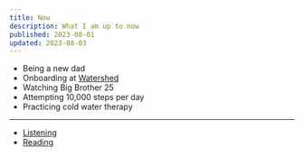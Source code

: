 ```yaml
---
title: Now
description: What I am up to now
published: 2023-08-01
updated: 2023-08-03
---
```


- Being a new dad
- Onboarding at [Watershed](https://watershed.com)
- Watching Big Brother 25
- Attempting 10,000 steps per day
- Practicing cold water therapy

---

- [Listening](/listening)
- [Reading](/reading)